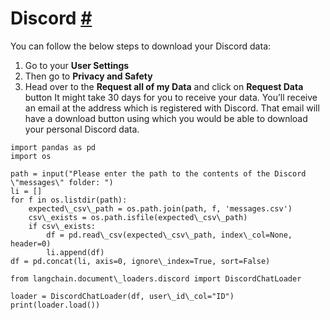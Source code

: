  Discord
 [#](#discord "Permalink to this headline")
=====================================================
 You can follow the below steps to download your Discord data:
1. Go to your
 **User Settings**
2. Then go to
 **Privacy and Safety**
3. Head over to the
 **Request all of my Data** 
 and click on
 **Request Data** 
 button
 It might take 30 days for you to receive your data. You’ll receive an email at the address which is registered with Discord. That email will have a download button using which you would be able to download your personal Discord data.
```
import pandas as pd
import os
```
```
path = input("Please enter the path to the contents of the Discord \"messages\" folder: ")
li = []
for f in os.listdir(path):
    expected\_csv\_path = os.path.join(path, f, 'messages.csv')
    csv\_exists = os.path.isfile(expected\_csv\_path)
    if csv\_exists:
        df = pd.read\_csv(expected\_csv\_path, index\_col=None, header=0)
        li.append(df)
df = pd.concat(li, axis=0, ignore\_index=True, sort=False)
```
```
from langchain.document\_loaders.discord import DiscordChatLoader
```
```
loader = DiscordChatLoader(df, user\_id\_col="ID")
print(loader.load())
```